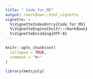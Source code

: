 ```yaml
---
title: " Code_for_MS"
output: rmarkdown::html_vignette
vignette: >
  %\VignetteIndexEntry{Code_for_MS}
  %\VignetteEngine{knitr::rmarkdown}
  %\VignetteEncoding{UTF-8}
---
```


```r
knitr::opts_chunk$set(
  collapse = TRUE,
  comment = "#>"
)
```

```r
library(metsjuly)
```
